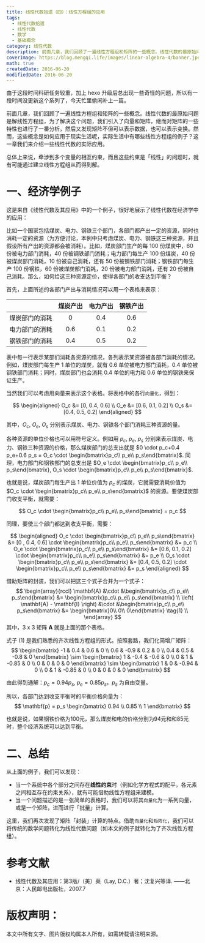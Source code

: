 ```yaml
---
title: 线性代数拾遗（四）：线性方程组的应用
tags:
  - 线性代数拾遗
  - 线性代数
  - 数学
  - 基础概念
category: 线性代数
description: 前面几章，我们回顾了一遍线性方程组和矩阵的一些概念。线性代数的最原始问题是解线性方程组，为了解决这个问题，我们引入了向量和矩阵，继而对矩阵的一些特性也进行了一番分析，然后又发现矩阵不但可以表示数据，也可以表示变换。然而，这些概念是如何应用于现实生活呢，实际生活中有哪些线性方程组的例子？这一章我们来介绍一些线性代数的实际应用。总体上来说，牵涉到多个变量的相互约束，而且这些约束是「线性」的问题时，就有可能通过建立线性方程组从而得到解。
coverImage: https://blog.mengqi.life/images/linear-algebra-4/banner.jpeg
math: true
createdDate: 2016-06-20
modifiedDate: 2016-06-20
---
```


由于这段时间科研任务较重，加上 hexo 升级后总出现一些奇怪的问题，所以有一段时间没更新这个系列了，今天忙里偷闲补上一篇。

前面几章，我们回顾了一遍线性方程组和矩阵的一些概念。线性代数的最原始问题是解线性方程组，为了解决这个问题，我们引入了向量和矩阵，继而对矩阵的一些特性也进行了一番分析，然后又发现矩阵不但可以表示数据，也可以表示变换。然而，这些概念是如何应用于现实生活呢，实际生活中有哪些线性方程组的例子？这一章我们来介绍一些线性代数的实际应用。

总体上来说，牵涉到多个变量的相互约束，而且这些约束是「线性」的问题时，就有可能通过建立线性方程组从而得到解。

# 一、经济学例子
这是来自《线性代数及其应用》中的一个例子，很好地展示了线性代数在经济学中的应用：

比如一个国家包括煤炭、电力、钢铁三个部门，各部门都产出一定的资源，同时也消耗一定的资源（为方便讨论，本例中只考虑煤炭、电力、钢铁这三种资源，并且假设所有产出的资源都会被消耗）。比如，煤炭部门生产的每 100 份煤炭中，60 份被电力部门消耗，40 份被钢铁部门消耗；电力部门每生产 100 份煤炭，40 份被煤炭部门消耗，10 份被自己消耗，还有 50 份被钢铁部门消耗；钢铁部门每生产 100 份钢铁，60 份被煤炭部门消耗，20 份被电力部门消耗，还有 20 份被自己消耗。那么，如何给这三种资源定价，使得各部门的收支达到平衡？



首先，上面所述的各部门产出与消耗情况可以用一个表格来表示：

|            | 煤炭产出|电力产出|钢铁产出|
|-----------:|:------:|:-----:|:-----:|
|煤炭部门的消耗| 0      | 0.4   |0.6    |
|电力部门的消耗|0.6     | 0.1   |0.2    |
|钢铁部门的消耗|0.4     | 0.5   |0.2    |

表中每一行表示某部们消耗各资源的情况，各列表示某资源被各部门消耗的情况。例如，煤炭部门每生产 1 单位的煤炭，就有 0.6 单位被电力部门消耗，0.4 单位被钢铁部门消耗；同时，煤炭部门也会消耗 0.4 单位的电力和 0.6 单位的钢铁来保证生产。

当然我们可以考虑用向量来表示这个表格。将表格中的各行`向量化`，得到：

$$
\begin{aligned}
O_c &= [0, 0.4, 0.6] \\
O_e &= [0.6, 0.1, 0.2] \\
O_s &= [0.4, 0.5, 0.2]
\end{aligned}
$$

其中，$O_c$, $O_e$, $O_s$ 分别表示煤炭、电力、钢铁各个部门消耗三种资源的量。

各种资源的单位价格也可以用符号定义。例如用 $p_c$, $p_e$, $p_s$ 分别来表示煤炭、电力、钢铁三种资源的价格，那么煤炭部门的总支出就是 $0 \cdot p_c+0.4 p_e+0.6 p_s = O_c \cdot \begin{bmatrix}p_c\\ p_e\\ p_s\end{bmatrix}$. 同理，电力部门和钢铁部门的总支出是 $O_e \cdot \begin{bmatrix}p_c\\ p_e\\ p_s\end{bmatrix}, O_s \cdot \begin{bmatrix}p_c\\ p_e\\ p_s\end{bmatrix}$. 

也就是说，煤炭部门每生产出 1 单位价值为 $p_c$ 的煤炭，它就需要消耗价值为 $O_c \cdot \begin{bmatrix}p_c\\ p_e\\ p_s\end{bmatrix}$ 的资源。要使煤炭部门收支平衡，就需要：

$$
O_c \cdot \begin{bmatrix}p_c\\ p_e\\ p_s\end{bmatrix} = p_c
$$

同理，要使三个部门都达到收支平衡，需要：

$$
\begin{aligned}
O_c \cdot \begin{bmatrix}p_c\\ p_e\\ p_s\end{bmatrix} &= [0  , 0.4, 0.6] \cdot \begin{bmatrix}p_c\\ p_e\\ p_s\end{bmatrix} &= p_c \\
O_e \cdot \begin{bmatrix}p_c\\ p_e\\ p_s\end{bmatrix} &= [0.6, 0.1, 0.2] \cdot \begin{bmatrix}p_c\\ p_e\\ p_s\end{bmatrix} &= p_e \\
O_s \cdot \begin{bmatrix}p_c\\ p_e\\ p_s\end{bmatrix} &= [0.4, 0.5, 0.2] \cdot \begin{bmatrix}p_c\\ p_e\\ p_s\end{bmatrix} &= p_s
\end{aligned}
$$

借助矩阵的封装，我们可以把这三个式子合并为一个式子：
$$
\begin{array}{rccl}
\mathbf{A} &\cdot &\begin{bmatrix}p_c\\ p_e\\ p_s\end{bmatrix} &= \begin{bmatrix}p_c\\ p_e\\ p_s\end{bmatrix} \\
\left( \mathbf{A} - \mathbf{I} \right) &\cdot &\begin{bmatrix}p_c\\ p_e\\ p_s\end{bmatrix} &= \begin{bmatrix}0\\ 0\\ 0\end{bmatrix} \tag{1} \\
\end{array}
$$
其中，3 x 3 矩阵 $\mathbf{A}$ 就是上面的那个表格。

式子 (1) 是我们熟悉的齐次线性方程组的形式。按照套路，我们化简增广矩阵：
$$
\begin{bmatrix}
-1 & 0.4 & 0.6 & 0 \\
0.6 & -0.9 & 0.2 & 0 \\
0.4 & 0.5 & -0.8 & 0
\end{bmatrix}
\sim
\begin{bmatrix}
1 & -0.4 & -0.6 & 0 \\
0 & 1 & -0.85 & 0 \\
0 & 0 & 0 & 0
\end{bmatrix}
\sim
\begin{bmatrix}
1 & 0 & -0.94 & 0 \\
0 & 1 & -0.85 & 0 \\
0 & 0 & 0 & 0
\end{bmatrix}
$$

由此得到通解：$p_c = 0.94 p_s$, $p_e = 0.85 p_s$，$p_s$ 为自由变量。

所以，各部门达到收支平衡时的平衡价格向量为：
$$
\mathbf{p} = p_s
\begin{bmatrix}
0.94 \\
0.85 \\
1
\end{bmatrix}
$$

也就是说，如果钢铁价格为100元，那么煤炭和电的价格分别为94元和和85元时，整个经济系统可以达到平衡。

# 二、总结
从上面的例子，我们可以发现：

- 当一个系统中各个部分之间存在**线性约束**时（例如化学方程式的配平，各元素之间相互存在约束关系），就有可能借助线性方程组来建模。
- 当一个问题描述的是一张简单的表格时，我们可以将其`向量化`为一系列向量，或是一个矩阵，进而进行「批量」计算。

这里，我们再次发现了矩阵「封装」计算的特点。借助`向量化`和`矩阵化`，我们可以将传统的数学问题转化为线性代数问题（如本文的例子就转化为了齐次线性方程组）。

# 参考文献
- 线性代数及其应用：第3版/（美）莱（Lay, D.C.）著；沈复兴等译. ——北京：人民邮电出版社，2007.7

# 版权声明：
本文中所有文字、图片版权均属本人所有，如需转载请注明来源。
